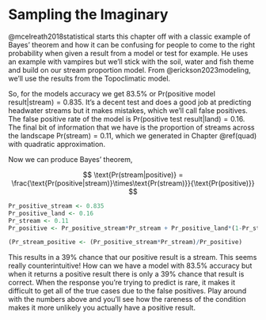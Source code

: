 # Sampling the Imaginary

@mcelreath2018statistical starts this chapter off with a classic example of Bayes' theorem and how it can be confusing for people to come to the right probability when given a result from a model or test for example. He uses an example with vampires but we'll stick with the soil, water and fish theme and build on our stream proportion model. From @erickson2023modeling, we'll use the results from the Topoclimatic model.  

So, for the models accuracy we get 83.5% or $\text{Pr(positive model result|stream)} = 0.835$. It's a decent test and does a good job at predicting headwater streams but it makes mistakes, which we'll call false positives. The false positive rate of the model is $\text{Pr(positive test result|land)} = 0.16$. The final bit of information that we have is the proportion of streams across the landscape $\text{Pr(stream)} = 0.11$, which we generated in Chapter \@ref(quad) with quadratic approximation.  

Now we can produce Bayes' theorem,

$$
\text{Pr(stream|positive)} = \frac{\text{Pr(positive|stream)}\times\text{Pr(stream)}}{\text{Pr(positive)}}
$$

```r
Pr_positive_stream <- 0.835
Pr_positive_land <- 0.16
Pr_stream <- 0.11
Pr_positive <- Pr_positive_stream*Pr_stream + Pr_positive_land*(1-Pr_stream)

(Pr_stream_positive <- (Pr_positive_stream*Pr_stream)/Pr_positive)
```
This results in a 39% chance that our positive result is a stream. This seems really counterintuitive! How can we have a model with 83.5% accuracy but when it returns a positive result there is only a 39% chance that result is correct. When the response you're trying to predict is rare, it makes it difficult to get all of the true cases due to the false positives. Play around with the numbers above and you'll see how the rareness of the condition makes it more unlikely you actually have a positive result. 






